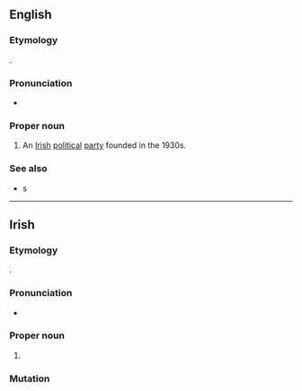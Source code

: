 ==English==
{{wikipedia}}

===Etymology===
{{der|en|ga||{{m|ga|fine||family}} + {{m|ga|Gael||of Gaels}}}}.

===Pronunciation===
* {{IPA|/ˌfɪnə ˈɡeɪl/|lang=en}}

===Proper noun===
{{en-proper noun|head=Fine Gael}}

# An [[Irish]] [[political]] [[party]] founded in the 1930s.

===See also===
* {{l|en|blueshirt}}s

{{C|en|Ireland|Politics}}

----

==Irish==
{{wikipedia|lang=ga}}

===Etymology===
{{affix|ga|fine|t1=family|Gael|t2=of Gaels}}.

===Pronunciation===
* {{IPA|/ˌfʲɪnʲə ˈɡeːlˠ/|lang=ga}}

===Proper noun===
{{ga-proper noun|f|~|head=[[fine|Fine]] [[Gael]]}}

# {{l|en|Fine Gael}} {{gloss|Irish political party}}

===Mutation===
{{ga-mut-cons|F|ine Gael}}

{{C|ga|Ireland|Politics}}